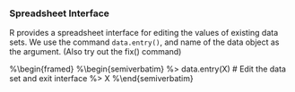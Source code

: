 
###  Spreadsheet Interface

R provides a spreadsheet interface for editing the values of existing data sets. 
We use the command ``data.entry()``, and name of the data object as the argument. 
(Also try out the fix() command)

%\begin{framed}
%\begin{semiverbatim}
%> data.entry(X) # Edit the data set and exit interface
%> X
%\end{semiverbatim}

